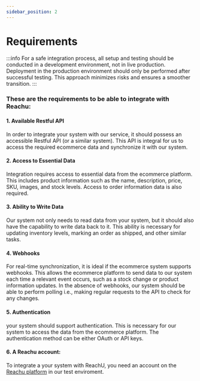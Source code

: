 ```yaml
---
sidebar_position: 2
---
```


# Requirements

:::info For a safe integration process, all setup and testing should be
conducted in a development environment, not in live production. Deployment in
the production environment should only be performed after successful testing.
This approach minimizes risks and ensures a smoother transition. :::

### These are the requirements to be able to integrate with Reachu:

#### 1. Available Restful API

In order to integrate your system with our service, it should possess an
accessible Restful API (or a similar system). This API is integral for us to
access the required ecommerce data and synchronize it with our system.

#### 2. Access to Essential Data

Integration requires access to essential data from the ecommerce platform. This
includes product information such as the name, description, price, SKU, images,
and stock levels. Access to order information data is also required.

#### 3. Ability to Write Data

Our system not only needs to read data from your system, but it should also have
the capability to write data back to it. This ability is necessary for updating
inventory levels, marking an order as shipped, and other similar tasks.

#### 4. Webhooks

For real-time synchronization, it is ideal if the ecommerce system supports
webhooks. This allows the ecommerce platform to send data to our system each
time a relevant event occurs, such as a stock change or product information
updates. In the absence of webhooks, our system should be able to perform
polling i.e., making regular requests to the API to check for any changes.

#### 5. Authentication

your system should support authentication. This is necessary for our system to
access the data from the ecommerce platform. The authentication method can be
either OAuth or API keys.

#### 6. A Reachu account:

To integrate a your system with ReachU, you need an account on the
[Reachu platform](https://test.reachu.io/) in our test enviroment.
